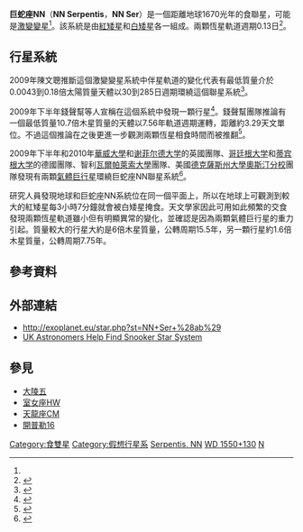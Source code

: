 {{Starbox begin
| name = NN Serpentis
}}
{{Starbox image
| image = [[Image:NN_Serpentis_binary.png|250px]]
| caption = 藝術家筆下的巨蛇座NN系統
}}
{{Starbox observe
| constell = [[巨蛇座|巨蛇座]]
| ra = {{RA|15|52|56.2}}
| dec = {{DEC|+12|54|47.2}}
| appmag_v = +16.6
}}
{{Starbox character
| class = DAO1 / M4V
}}
{{Starbox detail
| mass = 0.535/0.111 <ref name="Parsons" />
| radius = 0.0211/0.154 <ref name="Parsons" />
| luminosity = 4.2/0.00172? <ref name="Parsons" />
| temperature = 57000/3000? <ref name="Parsons" />
}}
{{Starbox orbit
| period = 0.000356<ref name="Parsons" />
| axis = 0.00397884 [[天文單位|AU]]<ref name="Parsons" />
| eccentricity = 0.0
| inclination = 89.6<ref name="Parsons" />
}}
{{Starbox catalog
| names = NN Serpentis, NN Ser, PG 1550+131, WD 1550+130
}}
{{Starbox reference
| Simbad = NN+Ser
}}
{{Starbox end}}

'''巨蛇座NN'''（'''NN Serpentis'''，'''NN Ser'''）是一個距離地球1670光年的食聯星，可能是[[激變變星|激變變星]]<ref name="Parsons" />。該系統是由[[紅矮星|紅矮星]]和[[白矮星|白矮星]]各一組成。兩顆恆星軌道週期0.13日<ref name="Parsons">{{cite arxiv | eprint=0909.4307 | author=Parsons ''et al.'' | title=Precise mass and radius values for the white dwarf and low mass M dwarf in the pre-cataclysmic binary NN Serpentis | year=2009}}</ref>。

==行星系統==
<!-- this section is linked from the redirect "[[NN_Serpentis(ab)_c|NN Serpentis(ab) c]]"-->
2009年陳文聰推斷這個激變變星系統中伴星軌道的變化代表有最低質量介於0.0043到0.18倍太陽質量天體以30到285日週期環繞這個聯星系統<ref name="Chen">{{cite journal | arxiv=0904.2319 | author=Chen | title=Can angular momentum loss cause the period change of NN Ser? | year=2009 | bibcode=2009A&A...499L...1C|doi = 10.1051/0004-6361/200911638 }}</ref>。

2009年下半年錢聲幫等人宣稱在這個系統中發現一顆行星<ref name="Qian">{{cite journal | url=http://www.iop.org/EJ/abstract/1538-4357/706/1/L96/ | author=Qian | title=A SUBSTELLAR COMPANION TO THE WHITE DWARF-RED DWARF ECLIPSING BINARY NN Ser | year=2009}}</ref>。錢聲幫團隊推論有一個最低質量10.7倍木星質量的天體以7.56年軌道週期運轉，距離約3.29天文單位。不過這個推論在之後更進一步觀測兩顆恆星相食時間而被推翻<ref name="Parsons2">{{cite arxiv | eprint=1005.3958 | author=Parsons ''et al.'' | title=Orbital Period Variations in Eclipsing Post Common Envelope Binaries | year=2010}}</ref>。

2009年下半年和2010年[[華威大學|華威大學]]和[[谢菲尔德大学|谢菲尔德大学]]的英國團隊、[[哥廷根大学|哥廷根大学]]和[[蒂宾根大学|蒂宾根大学]]的德國團隊、智利[[瓦爾帕萊索大學_(智利)|瓦爾帕萊索大學]]團隊、美國[[德克薩斯州大學奧斯汀分校|德克薩斯州大學奧斯汀分校]]團隊發現有兩顆[[氣體巨行星|氣體巨行星]]環繞巨蛇座NN聯星系統<ref>{{Cite web |url=http://www.aanda.org/index.php?option=com_article&access=standard&Itemid=129&url=%2Farticles%2Faa%2Fabs%2F2010%2F13%2Faa15472-10%2Faa15472-10.html |title=存档副本 |access-date=2021-09-24 |archive-date=2019-01-25 |archive-url=https://web.archive.org/web/20190125133804/https://www.aanda.org/index.php?option=com_article&access=standard&Itemid=129&url=%2Farticles%2Faa%2Fabs%2F2010%2F13%2Faa15472-10%2Faa15472-10.html |dead-url=no }}</ref>。

研究人員發現地球和巨蛇座NN系統位在同一個平面上，所以在地球上可觀測到較大的紅矮星每3小時7分鐘就會被白矮星掩食。天文學家因此可用如此頻繁的交食發現兩顆恆星軌道雖小但有明顯異常的變化，並確認是因為兩顆氣體巨行星的重力引起。質量較大的行星大約是6倍木星質量，公轉周期15.5年，另一顆行星約1.6倍木星質量，公轉周期7.75年。

{{OrbitboxPlanet begin
| table_ref=<!--<ref name="lee2008" />--><ref name="Exoplanet">{{cite web|url=http://www.exoplanet.eu/planet.php?p1=NN+Ser+%28ab%29&p2=c|title=Notes for star NN Ser|author=Schneider, J|work=The Extrasolar Planets Encyclopaedia|accessdate=2010-10-22|deadurl=yes|archiveurl=https://web.archive.org/web/20101015235041/http://exoplanet.eu//planet.php?p1=NN+Ser+(ab)&p2=c|archivedate=2010-10-15}}</ref>
| period_unit=day
}}
{{OrbitboxPlanet
| exoplanet = [[巨蛇座NNc|c]]
| mass = 6.91 ± 0.54
| period = 5660 ± 165 days
| semimajor = 5.38 ± 0.2
| eccentricity = 0
}}
{{OrbitboxPlanet
| exoplanet = [[巨蛇座NNd|d]]
| mass = 2.28 ± 0.38
| period = 2830 ± 130 days
| semimajor = 3.39 ± 0.1 AU
| eccentricity = 0.2 ± 0.02
}}
{{Orbitbox end}}

==參考資料==
{{Reflist}}

==外部連結==
* http://exoplanet.eu/star.php?st=NN+Ser+%28ab%29 {{Wayback|url=http://exoplanet.eu/star.php?st=NN+Ser+%28ab%29 |date=20120505095558 }}
* [http://www2.warwick.ac.uk/newsandevents/pressreleases/uk_astronomers_help/  UK Astronomers Help Find Snooker Star System] {{Wayback|url=http://www2.warwick.ac.uk/newsandevents/pressreleases/uk_astronomers_help/ |date=20191130123531 }}

==參見==
* [[大陵五|大陵五]]
* [[室女座HW|室女座HW]]
* [[天龍座CM|天龍座CM]]
* [[開普勒16|開普勒16]]

{{Sky|12|44|20.2367|-|08|40|16.837|590}}

[[Category:食雙星|Category:食雙星]]
[[Category:假想行星系|Category:假想行星系]]
[[Category:以变星命名法命名的天体|Serpentis, NN]]
[[Category:白矮星|WD 1550+130]]
[[Category:紅矮星|N]]